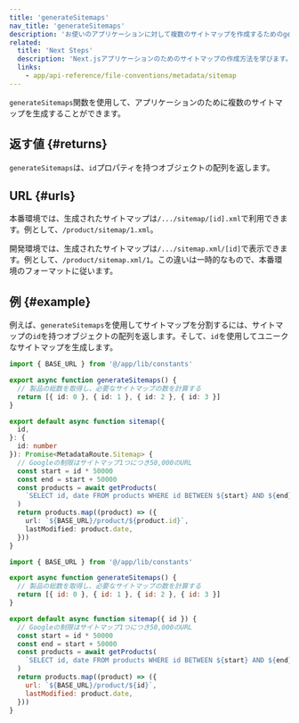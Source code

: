 ```yaml
---
title: 'generateSitemaps'
nav_title: 'generateSitemaps'
description: 'お使いのアプリケーションに対して複数のサイトマップを作成するためのgenerateSiteMaps関数の使用方法を学びます。'
related:
  title: 'Next Steps'
  description: 'Next.jsアプリケーションのためのサイトマップの作成方法を学びます。'
  links:
    - app/api-reference/file-conventions/metadata/sitemap
---
```


`generateSitemaps`関数を使用して、アプリケーションのために複数のサイトマップを生成することができます。

## 返す値 {#returns}

`generateSitemaps`は、`id`プロパティを持つオブジェクトの配列を返します。

## URL {#urls}

本番環境では、生成されたサイトマップは`/.../sitemap/[id].xml`で利用できます。例として、`/product/sitemap/1.xml`。

開発環境では、生成されたサイトマップは`/.../sitemap.xml/[id]`で表示できます。例として、`/product/sitemap.xml/1`。この違いは一時的なもので、本番環境のフォーマットに従います。

## 例 {#example}

例えば、`generateSitemaps`を使用してサイトマップを分割するには、サイトマップの`id`を持つオブジェクトの配列を返します。そして、`id`を使用してユニークなサイトマップを生成します。

<Tabs>
<TabItem value="ts" label="TypeScript">

```ts title="app/product/sitemap.ts" switcher
import { BASE_URL } from '@/app/lib/constants'

export async function generateSitemaps() {
  // 製品の総数を取得し、必要なサイトマップの数を計算する
  return [{ id: 0 }, { id: 1 }, { id: 2 }, { id: 3 }]
}

export default async function sitemap({
  id,
}: {
  id: number
}): Promise<MetadataRoute.Sitemap> {
  // Googleの制限はサイトマップ1つにつき50,000のURL
  const start = id * 50000
  const end = start + 50000
  const products = await getProducts(
    `SELECT id, date FROM products WHERE id BETWEEN ${start} AND ${end}`
  )
  return products.map((product) => ({
    url: `${BASE_URL}/product/${product.id}`,
    lastModified: product.date,
  }))
}
```
</TabItem>
<TabItem value="js" label="JavaScript">

```js title="app/product/sitemap.js" switcher
import { BASE_URL } from '@/app/lib/constants'

export async function generateSitemaps() {
  // 製品の総数を取得し、必要なサイトマップの数を計算する
  return [{ id: 0 }, { id: 1 }, { id: 2 }, { id: 3 }]
}

export default async function sitemap({ id }) {
  // Googleの制限はサイトマップ1つにつき50,000のURL
  const start = id * 50000
  const end = start + 50000
  const products = await getProducts(
    `SELECT id, date FROM products WHERE id BETWEEN ${start} AND ${end}`
  )
  return products.map((product) => ({
    url: `${BASE_URL}/product/${id}`,
    lastModified: product.date,
  }))
}
```
</TabItem>
</Tabs>